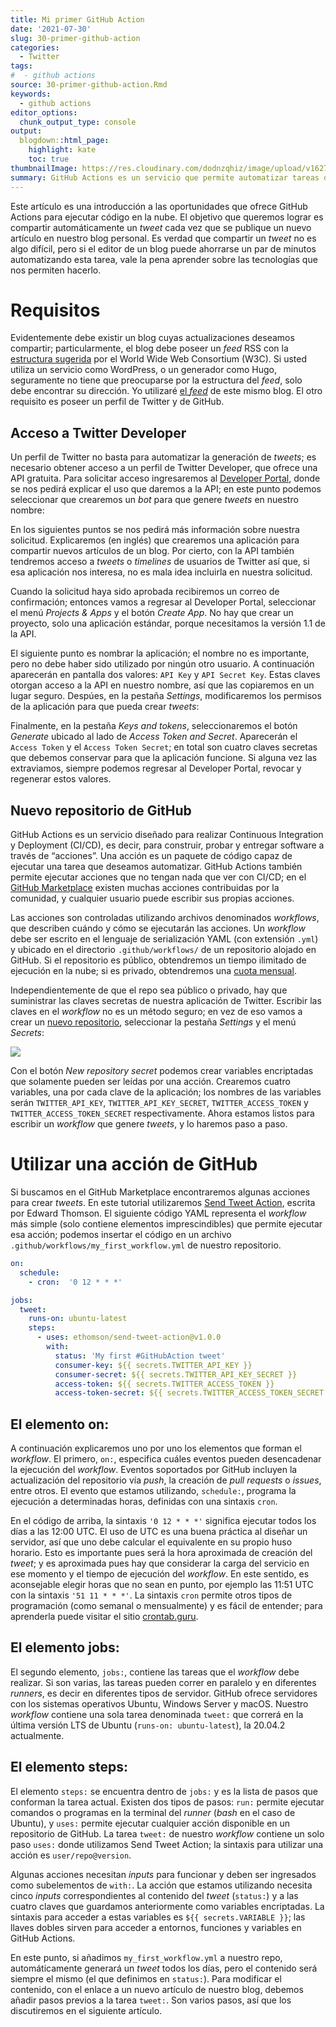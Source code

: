 ```yaml
---
title: Mi primer GitHub Action
date: '2021-07-30'
slug: 30-primer-github-action
categories:
  - Twitter
tags:
#  - github actions
source: 30-primer-github-action.Rmd
keywords:
  - github actions
editor_options:
  chunk_output_type: console
output:
  blogdown::html_page:
    highlight: kate
    toc: true
thumbnailImage: https://res.cloudinary.com/dodnzqhiz/image/upload/v1627680475/2021post/w2f6ukifljirsfgz2hzv.png
summary: GitHub Actions es un servicio que permite automatizar tareas de CI/CD. En este tutorial, sin embargo, lo utilizaré para compartir un tweet cada vez que publique en este blog.
---
```


Este artículo es una introducción a las oportunidades que ofrece GitHub Actions para
ejecutar código en la nube. El objetivo que queremos lograr es compartir automáticamente
un *tweet* cada vez que se publique un nuevo artículo en nuestro blog personal. Es verdad
que compartir un *tweet* no es algo difícil, pero si el editor de un blog puede ahorrarse
un par de minutos automatizando esta tarea, vale la pena aprender sobre las tecnologías
que nos permiten hacerlo.

# Requisitos

Evidentemente debe existir un blog cuyas actualizaciones deseamos compartir; particularmente, el blog
debe poseer un *feed* RSS con la [estructura sugerida](http://validator.w3.org/feed/docs/rss2.html)
por el World Wide Web Consortium (W3C). Si usted utiliza un servicio como WordPress, o un
generador como Hugo, seguramente no tiene que preocuparse por la estructura del *feed*, solo debe
encontrar su dirección. Yo utilizaré [el *feed*](https://ruevko.github.io/hexagonal/index.xml) de
este mismo blog. El otro requisito es poseer un perfil de Twitter y de GitHub.

## Acceso a Twitter Developer

Un perfil de Twitter no basta para automatizar la generación de *tweets*; es necesario obtener
acceso a un perfil de Twitter Developer, que ofrece una API gratuita. Para solicitar acceso
ingresaremos al [Developer Portal](https://developer.twitter.com/en/portal/), donde se nos
pedirá explicar el uso que daremos a la API; en este punto podemos seleccionar que crearemos
un *bot* para que genere *tweets* en nuestro nombre:

En los siguientes puntos se nos pedirá más información sobre nuestra solicitud. Explicaremos
(en inglés) que crearemos una aplicación para compartir nuevos artículos de un blog. Por
cierto, con la API también tendremos acceso a *tweets* o *timelines* de usuarios de Twitter
así que, si esa aplicación nos interesa, no es mala idea incluirla en nuestra solicitud.

Cuando la solicitud haya sido aprobada recibiremos un correo de confirmación; entonces vamos a
regresar al Developer Portal, seleccionar el menú *Projects & Apps* y el botón *Create App*. No hay
que crear un proyecto, solo una aplicación estándar, porque necesitamos la versión 1.1 de la API.

El siguiente punto es nombrar la aplicación; el nombre no es importante, pero no debe
haber sido utilizado por ningún otro usuario. A continuación aparecerán en pantalla dos
valores: `API Key` y `API Secret Key`. Estas claves otorgan acceso a la API en nuestro
nombre, así que las copiaremos en un lugar seguro. Despúes, en la pestaña *Settings*,
modificaremos los permisos de la aplicación para que pueda crear *tweets*:

Finalmente, en la pestaña *Keys and tokens*, seleccionaremos el botón *Generate* ubicado
al lado de *Access Token and Secret*. Aparecerán el `Access Token` y el `Access Token Secret`;
en total son cuatro claves secretas que debemos conservar para que la aplicación funcione.
Si alguna vez las extraviamos, siempre podemos regresar al Developer Portal, revocar y
regenerar estos valores.

## Nuevo repositorio de GitHub

GitHub Actions es un servicio diseñado para realizar Continuous Integration y Deployment
(CI/CD), es decir, para construir, probar y entregar software a través de "acciones". Una
acción es un paquete de código capaz de ejecutar una tarea que deseamos automatizar.
GitHub Actions también permite ejecutar acciones que no tengan nada que ver con CI/CD; en
el [GitHub Marketplace](https://github.com/marketplace?type=actions) existen muchas acciones
contribuidas por la comunidad, y cualquier usuario puede escribir sus propias acciones.

Las acciones son controladas utilizando archivos denominados *workflows*, que describen
cuándo y cómo se ejecutarán las acciones. Un *workflow* debe ser escrito en el lenguaje
de serialización YAML (con extensión `.yml`) y ubicado en el directorio `.github/workflows/`
de un repositorio alojado en GitHub. Si el repositorio es público, obtendremos
un tiempo ilimitado de ejecución en la nube; si es privado, obtendremos una
[cuota mensual](https://docs.github.com/en/billing/managing-billing-for-github-actions/about-billing-for-github-actions).

Independientemente de que el repo sea público o privado, hay que suministrar
las claves secretas de nuestra aplicación de Twitter. Escribir las claves en
el *workflow* no es un método seguro; en vez de eso vamos a crear un
[nuevo repositorio](https://docs.github.com/en/get-started/quickstart/create-a-repo),
seleccionar la pestaña *Settings* y el menú *Secrets*:

![](https://res.cloudinary.com/dodnzqhiz/image/upload/v1627681986/2021post/ontjsbsvzlcopdrnfywe.png)

Con el botón *New repository secret* podemos crear variables encriptadas que solamente
pueden ser leídas por una acción. Crearemos cuatro variables, una por cada clave de la
aplicación; los nombres de las variables serán `TWITTER_API_KEY`, `TWITTER_API_KEY_SECRET`, `TWITTER_ACCESS_TOKEN` y `TWITTER_ACCESS_TOKEN_SECRET` respectivamente. Ahora estamos listos
para escribir un *workflow* que genere *tweets*, y lo haremos paso a paso.

# Utilizar una acción de GitHub

Si buscamos en el GitHub Marketplace encontraremos algunas acciones para crear *tweets*.
En este tutorial utilizaremos [Send Tweet Action](https://github.com/marketplace/actions/send-tweet-action),
escrita por Edward Thomson. El siguiente código YAML representa el *workflow* más simple
(solo contiene elementos imprescindibles) que permite ejecutar esa acción; podemos insertar
el código en un archivo `.github/workflows/my_first_workflow.yml` de nuestro repositorio.

``` yml
on:
  schedule:
    - cron:  '0 12 * * *'

jobs:
  tweet:
    runs-on: ubuntu-latest
    steps:
      - uses: ethomson/send-tweet-action@v1.0.0
        with:
          status: 'My first #GitHubAction tweet'
          consumer-key: ${{ secrets.TWITTER_API_KEY }}
          consumer-secret: ${{ secrets.TWITTER_API_KEY_SECRET }}
          access-token: ${{ secrets.TWITTER_ACCESS_TOKEN }}
          access-token-secret: ${{ secrets.TWITTER_ACCESS_TOKEN_SECRET }}
```

## El elemento on:

A continuación explicaremos uno por uno los elementos que forman el *workflow*. El
primero, `on:`, especifica cuáles eventos pueden desencadenar la ejecución del *workflow*.
Eventos soportados por GitHub incluyen la actualización del repositorio vía *push*, la
creación de *pull requests* o *issues*, entre otros. El evento que estamos utilizando,
`schedule:`, programa la ejecución a determinadas horas, definidas con una sintaxis `cron`.

En el código de arriba, la sintaxis `'0 12 * * *'` significa ejecutar todos los días a
las 12:00 UTC. El uso de UTC es una buena práctica al diseñar un servidor, así que uno
debe calcular el equivalente en su propio huso horario. Esto es importante pues será la
hora aproximada de creación del *tweet*; y es aproximada pues hay que considerar la carga
del servicio en ese momento y el tiempo de ejecución del *workflow*. En este sentido,
es aconsejable elegir horas que no sean en punto, por ejemplo las 11:51 UTC con la
sintaxis `'51 11 * * *'`. La sintaxis `cron` permite otros tipos de programación (como
semanal o mensualmente) y es fácil de entender; para aprenderla puede visitar el sitio
[crontab.guru](https://crontab.guru).

## El elemento jobs:

El segundo elemento, `jobs:`, contiene las tareas que el *workflow* debe realizar. Si son
varias, las tareas pueden correr en paralelo y en diferentes *runners*, es decir en diferentes
tipos de servidor. GitHub ofrece servidores con los sistemas operativos Ubuntu, Windows Server
y macOS. Nuestro *workflow* contiene una sola tarea denominada `tweet:` que correrá en la
última versión LTS de Ubuntu (`runs-on: ubuntu-latest`), la 20.04.2 actualmente.

## El elemento steps:

El elemento `steps:` se encuentra dentro de `jobs:` y es la lista de pasos que conforman la
tarea actual. Existen dos tipos de pasos: `run:` permite ejecutar comandos o programas en
la terminal del *runner* (*bash* en el caso de Ubuntu), y `uses:` permite ejecutar cualquier
acción disponible en un repositorio de GitHub. La tarea `tweet:` de nuestro *workflow*
contiene un solo paso `uses:` donde utilizamos Send Tweet Action; la sintaxis para utilizar
una acción es `user/repo@version`.

Algunas acciones necesitan *inputs* para funcionar y deben ser ingresados como subelementos
de `with:`. La acción que estamos utilizando necesita cinco *inputs* correspondientes al
contenido del *tweet* (`status:`) y a las cuatro claves que guardamos anteriormente como
variables encriptadas. La sintaxis para acceder a estas variables es `${{ secrets.VARIABLE }}`;
las llaves dobles sirven para acceder a entornos, funciones y variables en GitHub Actions.

En este punto, si añadimos `my_first_workflow.yml` a nuestro repo, automáticamente generará
un *tweet* todos los días, pero el contenido será siempre el mismo (el que definimos en `status:`).
Para modificar el contenido, con el enlace a un nuevo artículo de nuestro blog, debemos añadir pasos
previos a la tarea `tweet:`. Son varios pasos, así que los discutiremos en el siguiente artículo.
